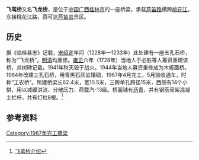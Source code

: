 {{Infobox_Bridge
|bridge_name=飞鸾桥
|native_name=
|image=
|image_size=
|caption=
|official_name=
|carries=[[芦笛路|芦笛路]]
|crosses=[[桃花江|桃花江]]
|locale={{CHN}}[[广西壮族自治区|广西壮族自治区]][[桂林市|桂林市]][[秀峰区|秀峰区]]
|maint=
|id=
|design=
|mainspan=
|length={{convert|62.4|m|ft}}
|width={{convert|10.5|m|ft}}
|height=
|load=汽-13
|clearance=
|below=
|aadtraffic=
|traffic=
|designed_by=
|begin=1964年
|complete=1967年4月
|open=1967年5月
|closed= 
|destruction=
|toll=
|also_known_as=
|map_cue=
|map_image=
|map_text=
|map_width= 
|coordinates=
|lat=
|long=
|extra=
}}

'''飞鸾桥'''又名'''飞龙桥'''，是位于[[中国|中国]][[广西|广西]][[桂林市|桂林市]]的一座桥梁，承载[[芦笛路|芦笛路]]横跨[[桃花江|桃花江]]，东接桃花江路，西可达[[芦笛岩|芦笛岩]]景区。

==历史==
据《临桂县志》记载，[[宋|宋]][[绍定|绍定]]年间（1228年—1233年）此处建有一座五孔石桥，称为“飞龙桥”。[[明|明]][[清|清]]均重修。[[雍正|雍正]]六年（1728年）当地人于必胜等人筹资重建该桥，并树碑记载，1941年秋天毁于战火。1944年当地人募资重修成为木板面桥。1964年改建三孔石桥，用青黑石灰岩镶砌，1967年4月完工，5月验收通车，时称“工农桥”。所建桥梁长62.4米，宽10.5米，三跨单孔跨径15米，西侧有14个小拱，用以减缓洪流、分散压力，荷载汽-13级。桥面铺有[[沥青|沥青]]，并有钢筋骨架混凝土栏杆，共有灯柱8根。<ref>[http://spot.cnair.com/guangxi/guilin/list_feiluanqiao.htm 飞鸾桥介绍]</ref>

==参考资料==
{{reflist}}

{{桂林桥梁}}

[[Category:1967年完工橋梁|Category:1967年完工橋梁]]